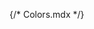 {/* Colors.mdx */}


<Meta title='Colors' />

<ColorPalette>
  <ColorItem
    title='theme.color.grayscale'
    subtitle='Some of the greys'
    colors={{ 
        White: '#FFFFFF', 
        Alabaster: '#F8F8F8', 
        Concrete: '#F3F3F3'
    }}
  />
  <ColorItem
    title='theme.color.primary'
    subtitle='primary'
    colors={{
      code: '#14b8a6;',
      rgba: 'rgba(20, 184, 166, .5)',
    }}
  />
  <ColorItem
    title='theme.color.gray'
    subtitle='Gray'
    colors={{
      code: '#94a3b8;',
    }}
  />
</ColorPalette>
